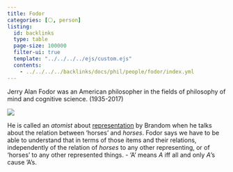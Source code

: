 ```yaml
---
title: Fodor
categories: [⚪, person]
listing:
  id: backlinks
  type: table
  page-size: 100000
  filter-ui: true
  template: "../../../../ejs/custom.ejs"
  contents:
    - ../../../../backlinks/docs/phil/people/fodor/index.yml
---
```


Jerry Alan Fodor was an American philosopher in the fields of philosophy of mind and cognitive science. (1935-2017)

![](/images/headshots/fodor.jpeg)

He is called an *atomist* about 
[representation](/docs/phil/definitions/representation.qmd) by Brandom when he talks about the 
relation between 'horses' and *horses*. Fodor says we have to be able to 
understand that in terms of those items and their relations, independently of 
the relation of *horses* to any other representing, or of 'horses' to any other 
represented things.
- 'A' means *A* iff all and only *A*'s cause 'A's.
